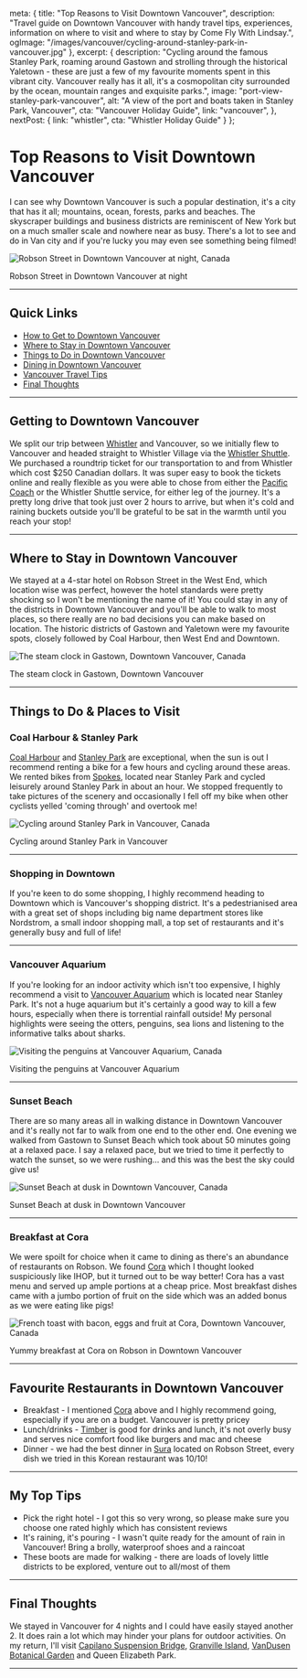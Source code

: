 
  meta: {
    title: "Top Reasons to Visit Downtown Vancouver",
    description: "Travel guide on Downtown Vancouver with handy travel tips, experiences, information on where to visit and where to stay by Come Fly With Lindsay.",
    ogImage: "/images/vancouver/cycling-around-stanley-park-in-vancouver.jpg"
  },
  excerpt: {
    description: "Cycling around the famous Stanley Park, roaming around Gastown and strolling through the historical Yaletown - these are just a few of my favourite moments spent in this vibrant city. Vancouver really has it all, it\'s a cosmopolitan city surrounded by the ocean, mountain ranges and exquisite parks.",
    image: "port-view-stanley-park-vancouver",
    alt: "A view of the port and boats taken in Stanley Park, Vancouver",
    cta: "Vancouver Holiday Guide",
    link: "vancouver",
  },
  nextPost: {
    link: "whistler",
    cta: "Whistler Holiday Guide"
  }
};


# Top Reasons to Visit Downtown Vancouver

I can see why Downtown Vancouver is such a popular destination, it's a city that has it all; mountains, ocean, forests, parks and beaches. The skyscraper buildings and business districts are reminiscent of New York but on a much smaller scale and nowhere near as busy. There's a lot to see and do in Van city and if you're lucky you may even see something being filmed!

![Robson Street in Downtown Vancouver at night, Canada](/images/vancouver/downtown-vancouver-at-night.jpg) 
<figcaption>Robson Street in Downtown Vancouver at night</figcaption>

---

## Quick Links
* [How to Get to Downtown Vancouver](#getting-there)
* [Where to Stay in Downtown Vancouver](#accommodation)
* [Things to Do in Downtown Vancouver](#things-to-do)
* [Dining in Downtown Vancouver](#dining)
* [Vancouver Travel Tips](#tips)
* [Final Thoughts](#summary)

--- 

## Getting to Downtown Vancouver<a name="getting-there"></a>
We split our trip between [Whistler](whistler) and Vancouver, so we initially flew to Vancouver and headed straight to Whistler Village via the [Whistler Shuttle](https://www.whistler.com/getting-here/road/shuttle/). We purchased a roundtrip ticket for our transportation to and from Whistler which cost $250 Canadian dollars. It was super easy to book the tickets online and really flexible as you were able to chose from either the [Pacific Coach](https://www.pacificcoach.com/) or the Whistler Shuttle service, for either leg of the journey. It's a pretty long drive that took just over 2 hours to arrive, but when it's cold and raining buckets outside you'll be grateful to be sat in the warmth until you reach your stop!

--- 

## Where to Stay in Downtown Vancouver<a name="accommodation"></a>
We stayed at a 4-star hotel on Robson Street in the West End, which location wise was perfect, however the hotel standards were pretty shocking so I won't be mentioning the name of it! You could stay in any of the districts in Downtown Vancouver and you'll be able to walk to most places, so there really are no bad decisions you can make based on location. The historic districts of Gastown and Yaletown were my favourite spots, closely followed by Coal Harbour, then West End and Downtown.

![The steam clock in Gastown, Downtown Vancouver, Canada](/images/vancouver/steam-clock-gastown-vancouver.jpg) 
<figcaption>The steam clock in Gastown, Downtown Vancouver</figcaption>

---

## Things to Do &amp; Places to Visit<a name="things-to-do"></a>				
### Coal Harbour &amp; Stanley Park										
[Coal Harbour](https://vancouver.ca/parks-recreation-culture/coal-harbour-seawall.aspx) and [Stanley Park](https://vancouver.ca/parks-recreation-culture/stanley-park.aspx) are exceptional, when the sun is out I recommend renting a bike for a few hours and cycling around these areas. We rented bikes from [Spokes](https://spokesbicyclerentals.com/), located near Stanley Park and cycled leisurely around Stanley Park in about an hour. We stopped frequently to take pictures of the scenery and occasionally I fell off my bike when other cyclists yelled 'coming through' and overtook me!

![Cycling around Stanley Park in Vancouver, Canada](/images/vancouver/cycling-around-stanley-park-in-vancouver.jpg) 
<figcaption>Cycling around Stanley Park in Vancouver</figcaption>

---

### Shopping in Downtown
If you're keen to do some shopping, I highly recommend heading to Downtown which is Vancouver's shopping district. It's a pedestrianised area with a great set of shops including big name department stores like Nordstrom, a small indoor shopping mall, a top set of restaurants and it's generally busy and full of life!

---

### Vancouver Aquarium														
If you're looking for an indoor activity which isn't too expensive, I highly recommend a visit to [Vancouver Aquarium](https://www.vanaqua.org) which is located near Stanley Park. It's not a huge aquarium but it's certainly a good way to kill a few hours, especially when there is torrential rainfall outside! My personal highlights were seeing the otters, penguins, sea lions and listening to the informative talks about sharks.

![Visiting the penguins at Vancouver Aquarium, Canada](/images/vancouver/penguins-at-vancouver-aquarium-canada.jpg) 
<figcaption>Visiting the penguins at Vancouver Aquarium</figcaption>

---

### Sunset Beach											
There are so many areas all in walking distance in Downtown Vancouver and it's really not far to walk from one end to the other end. One evening we walked from Gastown to Sunset Beach which took about 50 minutes going at a relaxed pace. I say a relaxed pace, but we tried to time it perfectly to watch the sunset, so we were rushing... and this was the best the sky could give us!

![Sunset Beach at dusk in Downtown Vancouver, Canada](/images/vancouver/sunset-beach-vancouver-canada.jpg) 
<figcaption>Sunset Beach at dusk in Downtown Vancouver</figcaption>	

---

### Breakfast at Cora
We were spoilt for choice when it came to dining as there's an abundance of restaurants on Robson. We found [Cora](https://www.chezcora.com/en) which I thought looked suspiciously like IHOP, but it turned out to be way better! Cora has a vast menu and served up ample portions at a cheap price. Most breakfast dishes came with a jumbo portion of fruit on the side which was an added bonus as we were eating like pigs!

![French toast with bacon, eggs and fruit at Cora, Downtown Vancouver, Canada](/images/vancouver/french-toast-with-fruit-cora-vancouver.jpg)
<figcaption>Yummy breakfast at Cora on Robson in Downtown Vancouver</figcaption>	

---

## Favourite Restaurants in Downtown Vancouver<a name="dining"></a>
* Breakfast - I mentioned [Cora](https://www.chezcora.com/en) above and I highly recommend going, especially if you are on a budget. Vancouver is pretty pricey
* Lunch/drinks - [Timber](https://timbervancouver.com/) is good for drinks and lunch, it's not overly busy and serves nice comfort food like burgers and mac and cheese
* Dinner - we had the best dinner in [Sura](http://www.surakoreancuisine.com/#robson) located on Robson Street, every dish we tried in this Korean restaurant was 10/10!


---

## My Top Tips<a name="tips"></a>
* Pick the right hotel - I got this so very wrong, so please make sure you choose one rated highly which has consistent reviews
* It's raining, it's pouring - I wasn't quite ready for the amount of rain in Vancouver! Bring a brolly, waterproof shoes and a raincoat
* These boots are made for walking - there are loads of lovely little districts to be explored, venture out to all/most of them

---

## Final Thoughts<a name="summary"></a>
We stayed in Vancouver for 4 nights and I could have easily stayed another 2. It does rain a lot which may hinder your plans for outdoor activities. On my return, I'll visit [Capilano Suspension Bridge](https://www.capbridge.com/), [Granville Island](https://granvilleisland.com/), [VanDusen Botanical Garden](http://vandusengarden.org/) and Queen Elizabeth Park.					

---		